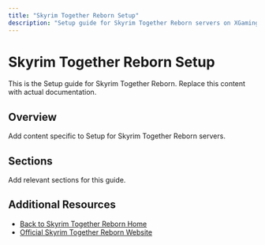 ```yaml
---
title: "Skyrim Together Reborn Setup"
description: "Setup guide for Skyrim Together Reborn servers on XGamingServer"
---
```


# Skyrim Together Reborn Setup

This is the Setup guide for Skyrim Together Reborn. Replace this content with actual documentation.

## Overview

Add content specific to Setup for Skyrim Together Reborn servers.

## Sections

Add relevant sections for this guide.

## Additional Resources

- [Back to Skyrim Together Reborn Home](./index)
- [Official Skyrim Together Reborn Website](https://example.com)
